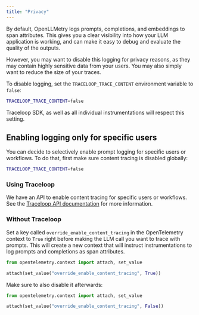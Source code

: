 ```yaml
---
title: "Privacy"
---
```


By default, OpenLLMetry logs prompts, completions, and embeddings to span attributes.
This gives you a clear visibility into how your LLM application is working, and can make it easy to debug and evaluate the quality of the outputs.

However, you may want to disable this logging for privacy reasons, as they may contain highly sensitive data from your users.
You may also simply want to reduce the size of your traces.

To disable logging, set the `TRACELOOP_TRACE_CONTENT` environment variable to `false`:

```bash
TRACELOOP_TRACE_CONTENT=false
```

Traceloop SDK, as well as all individual instrumentations will respect this setting.

## Enabling logging only for specific users

You can decide to selectively enable prompt logging for specific users or workflows.
To do that, first make sure content tracing is disabled globally:

```bash
TRACELOOP_TRACE_CONTENT=false
```

### Using Traceloop

We have an API to enable content tracing for specific users or workflows.
See the [Traceloop API documentation](/api-reference/privacy/whitelist_user) for more information.

### Without Traceloop

Set a key called `override_enable_content_tracing` in the OpenTelemetry context to `True` right before making the LLM call
you want to trace with prompts.
This will create a new context that will instruct instrumentations to log prompts and completions as span attributes.

```python Python
from opentelemetry.context import attach, set_value

attach(set_value("override_enable_content_tracing", True))
```

Make sure to also disable it afterwards:

```python Python
from opentelemetry.context import attach, set_value

attach(set_value("override_enable_content_tracing", False))
```
